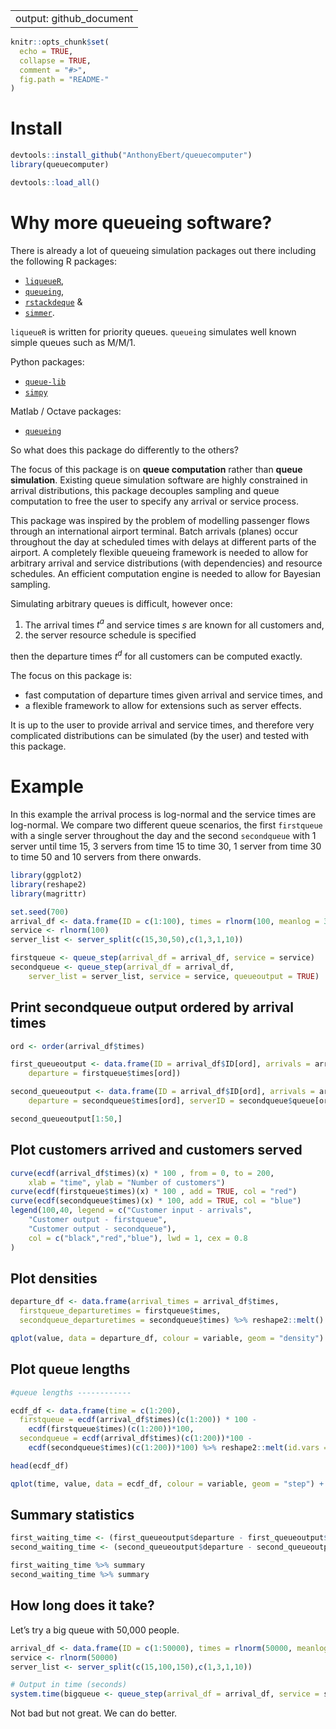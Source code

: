 
---
output: github_document
---

<!-- --- -->
<!-- output: html -->
<!-- bibliography: references.bib -->
<!-- --- -->

<!-- README.md is generated from README.Rmd. Please edit that file -->

```r
knitr::opts_chunk$set(
  echo = TRUE,
  collapse = TRUE,
  comment = "#>",
  fig.path = "README-"
)
```


$$ $$

# Install

```r
devtools::install_github("AnthonyEbert/queuecomputer")
library(queuecomputer)
```

```r
devtools::load_all()
```

# Why more queueing software?

There is already a lot of queueing simulation packages out there including the following R packages: 

* [```liqueueR```](https://cran.r-project.org/web/packages/liqueueR/index.html),
* [```queueing```](https://cran.r-project.org/web/packages/queueing/index.html),
* [```rstackdeque```](https://cran.r-project.org/web/packages/rstackdeque/index.html) &
* [```simmer```](http://r-simmer.org/).

```liqueueR``` is written for priority queues. ```queueing ``` simulates well known simple queues such as M/M/1.

Python packages:

* [```queue-lib```](https://pypi.python.org/pypi/queuelib)
* [```simpy```](https://simpy.readthedocs.io/en/latest/)

Matlab / Octave packages:

* [```queueing```](http://www.moreno.marzolla.name/software/queueing/)


So what does this package do differently to the others? 

The focus of this package is on <b>queue computation</b> rather than <b>queue simulation</b>. Existing queue simulation software are highly constrained in arrival distributions, this package decouples sampling and queue computation to free the user to specify any arrival or service process. 

This package was inspired by the problem of modelling passenger flows through an international airport terminal. Batch arrivals (planes) occur throughout the day at scheduled times with delays at different parts of the airport. A completely flexible queueing framework is needed to allow for arbitrary arrival and service distributions (with dependencies) and resource schedules. An efficient computation engine is needed to allow for Bayesian sampling. 

Simulating arbitrary queues is difficult, however once:

1. The arrival times $t^a$ and service times $s$ are known for all customers and,
2. the server resource schedule is specified

then the departure times $t^d$ for all customers can be computed exactly. 

The focus on this package is:

* fast computation of departure times given arrival and service times, and
* a flexible framework to allow for extensions such as server effects.



It is up to the user to provide arrival and service times, and therefore very complicated distributions can be simulated (by the user) and tested with this package. 


# Example

In this example the arrival process is log-normal and the service times are log-normal. We compare two different queue scenarios, the first `firstqueue` with a single server throughout the day and the second `secondqueue` with 1 server until time 15, 3 servers from time 15 to time 30, 1 server from time 30 to time 50 and 10 servers from there onwards. 

```r
library(ggplot2)
library(reshape2)
library(magrittr)

set.seed(700)
arrival_df <- data.frame(ID = c(1:100), times = rlnorm(100, meanlog = 3))
service <- rlnorm(100)
server_list <- server_split(c(15,30,50),c(1,3,1,10))

firstqueue <- queue_step(arrival_df = arrival_df, service = service)
secondqueue <- queue_step(arrival_df = arrival_df,
    server_list = server_list, service = service, queueoutput = TRUE)
```

## Print secondqueue output ordered by arrival times

```r
ord <- order(arrival_df$times)

first_queueoutput <- data.frame(ID = arrival_df$ID[ord], arrivals = arrival_df$times[ord], service = service[ord],
    departure = firstqueue$times[ord])

second_queueoutput <- data.frame(ID = arrival_df$ID[ord], arrivals = arrival_df$times[ord], service = service[ord],
    departure = secondqueue$times[ord], serverID = secondqueue$queue[ord])

second_queueoutput[1:50,]
```

## Plot customers arrived and customers served

```r

curve(ecdf(arrival_df$times)(x) * 100 , from = 0, to = 200,
    xlab = "time", ylab = "Number of customers")
curve(ecdf(firstqueue$times)(x) * 100 , add = TRUE, col = "red")
curve(ecdf(secondqueue$times)(x) * 100, add = TRUE, col = "blue")
legend(100,40, legend = c("Customer input - arrivals",
    "Customer output - firstqueue",
    "Customer output - secondqueue"),
    col = c("black","red","blue"), lwd = 1, cex = 0.8
)

```

## Plot densities

```r
departure_df <- data.frame(arrival_times = arrival_df$times, 
  firstqueue_departuretimes = firstqueue$times, 
  secondqueue_departuretimes = secondqueue$times) %>% reshape2::melt()

qplot(value, data = departure_df, colour = variable, geom = "density") + xlab("time")
```

## Plot queue lengths

```r
#queue lengths ------------

ecdf_df <- data.frame(time = c(1:200), 
  firstqueue = ecdf(arrival_df$times)(c(1:200)) * 100 - 
    ecdf(firstqueue$times)(c(1:200))*100, 
  secondqueue = ecdf(arrival_df$times)(c(1:200))*100 - 
    ecdf(secondqueue$times)(c(1:200))*100) %>% reshape2::melt(id.vars = "time")

head(ecdf_df)

qplot(time, value, data = ecdf_df, colour = variable, geom = "step") + xlab("time") + ylab("queue length")
```

## Summary statistics

```r
first_waiting_time <- (first_queueoutput$departure - first_queueoutput$service - first_queueoutput$arrival)
second_waiting_time <- (second_queueoutput$departure - second_queueoutput$service - second_queueoutput$arrival)

first_waiting_time %>% summary
second_waiting_time %>% summary
```

## How long does it take?

Let's try a big queue with 50,000 people. 

```r
arrival_df <- data.frame(ID = c(1:50000), times = rlnorm(50000, meanlog = 3))
service <- rlnorm(50000)
server_list <- server_split(c(15,100,150),c(1,3,1,10))

# Output in time (seconds)
system.time(bigqueue <- queue_step(arrival_df = arrival_df, service = service, server_list = server_list, queueoutput = TRUE))

```

Not bad but not great. We can do better.  


